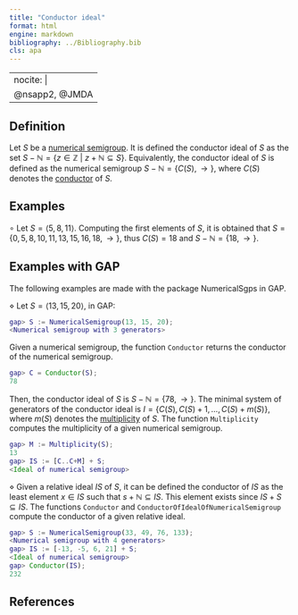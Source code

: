 ```yaml
---
title: "Conductor ideal"
format: html
engine: markdown
bibliography: ../Bibliography.bib
cls: apa
---
```


---
nocite: |
  @nsapp2, @JMDA
---

## Definition

Let $S$ be a [numerical semigroup](../Basic-concepts/Numerical-semigroup.qmd). It is defined the conductor ideal of $S$ as the set $S - \mathbb{N} = \{z \in \mathbb{Z} ~ | ~ z + \mathbb{N} \subseteq S \}$. Equivalently, the conductor ideal of $S$ is defined as the numerical semigroup $S - \mathbb{N} = \{C(S), \rightarrow \}$, where $C(S)$ denotes the [conductor](../Basic-concepts/Conductor.qmd) of $S$.

## Examples

$\circ$ Let $S = \langle 5, 8, 11 \rangle$. Computing the first elements of $S$, it is obtained that $S = \{0, 5, 8, 10, 11, 13, 15, 16, 18, \rightarrow \}$, thus $C(S) = 18$ and $S - \mathbb{N} = \{18, \rightarrow \}$.

## Examples with GAP

The following examples are made with the package NumericalSgps in GAP.

$\diamond$ Let $S = \langle 13, 15, 20 \rangle$, in GAP:

``` gap
gap> S := NumericalSemigroup(13, 15, 20);
<Numerical semigroup with 3 generators>
```

Given a numerical semigroup, the function `Conductor` returns the conductor of the numerical semigroup.

``` gap
gap> C = Conductor(S);
78
```

Then, the conductor ideal of $S$ is $S - \mathbb{N} = \{78, \rightarrow\}$. The minimal system of generators of the conductor ideal is $I = \{C(S), C(S) + 1, \ldots, C(S) + m(S)\}$, where $m(S)$ denotes the [multiplicity](../Basic-concepts/Multiplicity.qmd) of $S$. The function `Multiplicity` computes the multiplicity of a given numerical semigroup.

``` gap
gap> M := Multiplicity(S);
13
gap> IS := [C..C+M] + S;
<Ideal of numerical semigroup>
```

$\diamond$ Given a relative ideal $IS$ of $S$, it can be defined the conductor of $IS$ as the least element $x \in IS$ such that $s + \mathbb{N} \subseteq IS$. This element exists since $IS + S \subseteq IS$. The functions `Conductor` and `ConductorOfIdealOfNumericalSemigroup` compute the conductor of a given relative ideal.

``` gap
gap> S := NumericalSemigroup(33, 49, 76, 133);
<Numerical semigroup with 4 generators>
gap> IS := [-13, -5, 6, 21] + S;
<Ideal of numerical semigroup>
gap> Conductor(IS);
232
```

## References

::: {#refs}

:::
